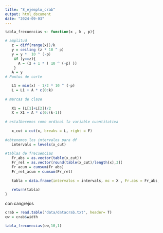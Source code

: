```yaml
---
title: "8_ejemplo_crab"
output: html_document
date: "2024-09-03"
---
```

```r


tabla_frecuencias <- function(x , k , p){

# amplitud  
   z = diff(range(x))/k
   y = ceiling (z * 10 ^ p)
   y = y *  10 ^ (-p) 
    if (y==z){
      A = (z + 1 * ( 10 ^ (-p) ))
    }
   A = y
# Puntos de corte

   L1 = min(x) - 1/2 * 10 ^ (-p)
   L = L1 + A * c(0:k)
   
# marcas de clase
   
   X1 = (L[1]+L[2])/2
   X = X1 + A * c(0:(k-1))
   
# estalbecemos como ordinal la variable cuantitativa
   
   x_cut = cut(x, breaks = L, right = F)
   
#obtenemos los intervalos para df
   intervals = levels(x_cut)
   
#tablas de frecuencias
   Fr_abs = as.vector(table(x_cut))
   Fr_rel = as.vector(round(table(x_cut)/length(x),3))
   Fr_acum = cumsum(Fr_abs)
   Fr_rel_acum = cumsum(Fr_rel)
   
   tabla = data.frame(intervalos = intervals, mc = X , Fr.abs = Fr_abs, Fr_acum, Fr_rel, Fr_rel_acum)
   
   return(tabla)
}
```

con cangrejos


```r
crab = read.table("data/datacrab.txt", header= T)
cw = crab$width

tabla_frecuencias(cw,10,1)


```




